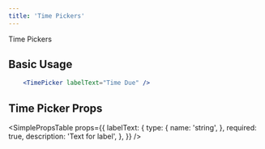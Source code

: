 ```yaml
---
title: 'Time Pickers'
---
```



<DocsHeading>Time Pickers</DocsHeading>

## Basic Usage

```.jsx
    <TimePicker labelText="Time Due" />
```

## Time Picker Props

<SimplePropsTable
  props={{
    labelText: {
      type: {
        name: 'string',
      },
      required: true,
      description: 'Text for label',
    },
  }}
/>
